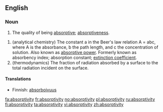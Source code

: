 ==English==
===Noun===
{{en-noun|absorptivit|ies}}

#The quality of being [[absorptive]]; [[absorptiveness]].

#(analytical chemistry) The constant a in the Beer's law relation A = abc, where A is the absorbance, b the path length, and c the concentration of solution. Also known as [[absorptive power]]. Formerly known as absorbency index; absorption constant; [[extinction coefficient]].
#(thermodynamics) The fraction of radiation absorbed by a surface to the total radiation incident on the surface. 

====Translations====
*Finnish: [[absorboivuus]]

[[fa:absorptivity]]
[[fr:absorptivity]]
[[no:absorptivity]]
[[pl:absorptivity]]
[[ru:absorptivity]]
[[fi:absorptivity]]
[[ta:absorptivity]]
[[vi:absorptivity]]
[[zh:absorptivity]]